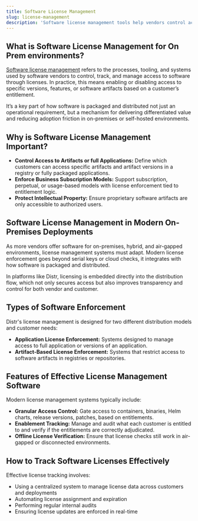 ```yaml
---
title: Software License Management
slug: license-management
description: 'Software license management tools help vendors control access to software artifacts and enable businesses to track their software entitlement adjudication.'
---
```

## What is Software License Management for On Prem environments?

[Software license management](https://distr.sh/docs/guides/license-mgmt/) refers to the processes, tooling, and systems used by software vendors to control, track, and manage access to software through licenses. In practice, this means enabling or disabling access to specific versions, features, or software artifacts based on a customer’s entitlement.

It’s a key part of how software is packaged and distributed not just an operational requirement, but a mechanism for delivering differentiated value and reducing adoption friction in on-premises or self-hosted environments.

## Why is Software License Management Important?

- **Control Access to Artifacts or full Applications:** Define which customers can access specific artifacts and artifact versions in a registry or fully packaged applications.
- **Enforce Business Subscription Models:** Support subscription, perpetual, or usage-based models with license enforcement tied to entitlement logic.
- **Protect Intellectual Property:** Ensure proprietary software artifacts are only accessible to authorized users.

## Software License Management in Modern On-Premises Deployments

As more vendors offer software for on-premises, hybrid, and air-gapped environments, license management systems must adapt. Modern license enforcement goes beyond serial keys or cloud checks, it integrates with how software is packaged and distributed.

In platforms like Distr, licensing is embedded directly into the distribution flow, which not only secures access but also improves transparency and control for both vendor and customer.

## Types of Software Enforcement

Distr's license management is designed for two different distribution models and customer needs:

- **Application License Enforcement:** Systems designed to manage access to full application or versions of an application.
- **Artifact-Based License Enforcement:** Systems that restrict access to software artifacts in registries or repositories.

## Features of Effective License Management Software

Modern license management systems typically include:

- **Granular Access Control:** Gate access to containers, binaries, Helm charts, release versions, patches, based on entitlements.
- **Enablement Tracking:** Manage and audit what each customer is entitled to and verify if the entitlements are correctly adjudicated.
- **Offline License Verification:** Ensure that license checks still work in air-gapped or disconnected environments.

## How to Track Software Licenses Effectively

Effective license tracking involves:

- Using a centralized system to manage license data across customers and deployments
- Automating license assignment and expiration
- Performing regular internal audits
- Ensuring license updates are enforced in real-time